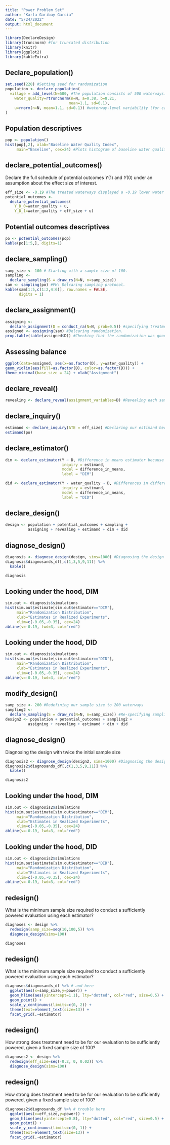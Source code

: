 ```yaml
---
title: "Power Problem Set"
author: "Karla Garibay Garcia"
date: "5/24/2022"
output: html_document
---
```


```r
library(DeclareDesign)
library(truncnorm) #for truncated distribution
library(knitr)
library(ggplot2)
library(kableExtra)
```

## Declare_population()

```r
set.seed(228) #Setting seed for randomization
population <- declare_population(
  village = add_level(N=500, #The population consists of 500 waterways.
    water_quality=rtruncnorm(n=N, a=0.38, b=8.21, 
                            mean=1.1, sd=0.1), 
    u=rnorm(n=N, mean=1.1, sd=0.1)) #waterway-level variability (for calculating the treatment effect
)
```

## Population descriptives

```r
pop <- population() 
hist(pop[,2], xlab="Baseline Water Quality Index", 
     main="Baseline", cex=24) #Plots histogram of baseline water quality index the population. Note the truncated normal distribution.
```

## declare_potential_outcomes()

Declare the full schedule of potential outcomes $Y(1)$ and $Y(0)$ under an assumption about the effect size of interest.

```r
eff_size <- -0.19 #The treated waterways displayed a -0.19 lower water quality index 
potential_outcomes <- 
  declare_potential_outcomes(
    Y_D_0=water_quality + u,
    Y_D_1=water_quality + eff_size + u) 
```


## Potential outcomes descriptives

```r
po <- potential_outcomes(pop) 
kable(po[1:5,], digits=1)
```


## declare_sampling()


```r
samp_size <- 100 # Starting with a sample size of 100.
sampling <- 
  declare_sampling(S = draw_rs(N=N, n=samp_size)) 
sam <- sampling(po) #PH: Delcaring sampling protocol.
kable(sam[1:5,c(1:2,4:6)], row.names = FALSE,
      digits = 1)
```


## declare_assignment()


```r
assigning <- 
  declare_assignment(D = conduct_ra(N=N, prob=0.5)) #specifying treatment assignment process. We're using simple, complete random assignment where each unit in our sample of 100 has an equal probability of being assigned to treatment and control. In expectation, we should get 50 treated and 50 control villages from this code.
assigned <- assigning(sam) #Delcaring randomization.
prop.table(table(assigned$D)) #Checking that the randomization was good. This shows that 50% of our villages are in treatment, and 50% of them are in control.
```


## Assessing balance


```r
ggplot(data=assigned, aes(x=as.factor(D), y=water_quality)) +
geom_violin(aes(fill=as.factor(D), color=as.factor(D))) +
theme_minimal(base_size = 24) + xlab("Assignment")
```

## declare_reveal()

```r
revealing <- declare_reveal(assignment_variables=D) #Revealing each sampled unit's potential outcomes based on their assignment to treatment.
```

## declare_inquiry()

```r
estimand <- declare_inquiry(ATE = eff_size) #Declaring our estimand here, which is equal to the effect size (-0.19, or the treatment effect)
estimand(po)
```


## declare_estimator()

```r
dim <- declare_estimator(Y ~ D, #Difference in means estimator because this equation is going to estimate the difference in the average level of endline water quality indexes between treatment and control waterways.
                         inquiry = estimand,
                         model = difference_in_means, 
                         label = "DIM")

did <- declare_estimator(Y - water_quality ~ D, #Differences in differences estimator because this equation estimates the difference in the difference between endline and basline water quality indexes between treatement and control waterways.
                         inquiry = estimand,
                         model = difference_in_means, 
                         label = "DID")
```


## declare_design()

```r
design <- population + potential_outcomes + sampling +
          assigning + revealing + estimand + dim + did 
```


## diagnose_design()

```r
diagnosis <- diagnose_design(design, sims=1000) #Diagnosing the design over 1000 simulations to estimate bias and to calculate power.
diagnosis$diagnosands_df[,c(1,3,5,9,11)] %>%
  kable() 

diagnosis
```


## Looking under the hood, DIM

```r
sim.out <- diagnosis$simulations 
hist(sim.out$estimate[sim.out$estimator=="DIM"],
     main="Randomization Distribution",
     xlab="Estimates in Realized Experiments",
     xlim=c(-0.05,-0.35), cex=24)
abline(v=-0.19, lwd=3, col="red") 
```

## Looking under the hood, DID

```r
sim.out <- diagnosis$simulations 
hist(sim.out$estimate[sim.out$estimator=="DID"],
     main="Randomization Distribution",
     xlab="Estimates in Realized Experiments",
     xlim=c(-0.05,-0.35), cex=24)
abline(v=-0.19, lwd=3, col="red")
```

## modify_design()

```r
samp_size <- 200 #Redefining our sample size to 200 waterways
sampling2 <- 
  declare_sampling(S = draw_rs(N=N, n=samp_size)) #Re-specifying sampling strategy.
design2 <- population + potential_outcomes + sampling2 +
          assigning + revealing + estimand + dim + did
```

## diagnose_design()

Diagnosing the design with twice the initial sample size

```r
diagnosis2 <- diagnose_design(design2, sims=1000) #Diagnosing the design over 1000 simulations to estimate bias and to calculate power.
diagnosis2$diagnosands_df[,c(1,3,5,9,11)] %>%
  kable()

diagnosis2
```


## Looking under the hood, DIM

```r
sim.out <- diagnosis2$simulations
hist(sim.out$estimate[sim.out$estimator=="DIM"],
     main="Randomization Distribution",
     xlab="Estimates in Realized Experiments",
     xlim=c(-0.05,-0.35), cex=24)
abline(v=-0.19, lwd=3, col="red")
```

## Looking under the hood, DID

```r
sim.out <- diagnosis2$simulations
hist(sim.out$estimate[sim.out$estimator=="DID"],
     main="Randomization Distribution",
     xlab="Estimates in Realized Experiments",
     xlim=c(-0.05,-0.35), cex=24)
abline(v=-0.19, lwd=3, col="red")
```

## redesign()
What is the minimum sample size required to conduct a sufficiently powered evaluation using each estimator?
```r
diagnoses <- design %>% 
  redesign(samp_size=seq(10,100,5)) %>% 
  diagnose_design(sims=100)

diagnoses
```

## redesign()
What is the minimum sample size required to conduct a sufficiently powered evaluation using each estimator?
```r
diagnoses$diagnosands_df %>% # and here
  ggplot(aes(x=samp_size,y=power)) +
  geom_hline(aes(yintercept=1.1), lty="dotted", col="red", size=0.5) +
  geom_point() +
  scale_y_continuous(limits=c(0, 2)) +
  theme(text=element_text(size=13)) +
  facet_grid(.~estimator)
```


## redesign()
How strong does treatment need to be for our evaluation to be sufficiently powered, given a fixed sample size of 100?
```r
diagnoses2 <- design %>% 
  redesign(eff_size=seq(-0.2, 0, 0.02)) %>% 
  diagnose_design(sims=100)

```

## redesign()
How strong does treatment need to be for our evaluation to be sufficiently powered, given a fixed sample size of 100?
```r
diagnoses2$diagnosands_df %>% # trouble here
  ggplot(aes(x=eff_size,y=power)) +
  geom_hline(aes(yintercept=0.8), lty="dotted", col="red", size=0.5) +
  geom_point() +
  scale_y_continuous(limits=c(0, 1)) +
  theme(text=element_text(size=13)) +
  facet_grid(.~estimator)
```